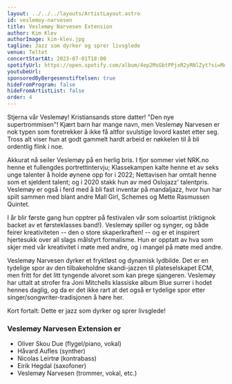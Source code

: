 ```yaml
---
layout: ../../../layouts/ArtistLayout.astro
id: veslemoy-narvesen
title: Veslemøy Narvesen Extension
author: Kim Klev
authorImage: kim-klev.jpg
tagline: Jazz som dyrker og sprer livsglede
venue: Teltet
concertStartAt: 2023-07-01T18:00
spotifyUrl: https://open.spotify.com/album/4ep2MsGbtPPjxR2yRNlZyt?si=MAZFxRAgQuaYP5Mg6Eu6EA
youtubeUrl:
sponsoredByBergesenstiftelsen: true
hideFromProgram: false
hideFromArtistList: false
order: 4
---
```


Stjerna vår Veslemøy! Kristiansands store datter! "Den nye supertrommisen"! Kjært barn har mange navn, men Veslemøy Narvesen er nok typen som foretrekker å ikke få altfor svulstige lovord kastet etter seg. Tross alt viser hun at godt gammelt hardt arbeid er nøkkelen til å bli ordentlig flink i noe.

Akkurat nå seiler Veslemøy på en herlig bris. I fjor sommer viet NRK.no henne et fullengdes portrettintervju; Klassekampen kalte henne et av seks unge talenter å holde øynene opp for i 2022; Nettavisen har omtalt henne som et sjeldent talent; og i 2020 stakk hun av med Oslojazz' talentpris. Veslemøy er også i ferd med å bli fast inventar på mandaljazz, hvor hun har spilt sammen med blant andre Mall Girl, Schemes og Mette Rasmussen Quintet.

I år blir første gang hun opptrer på festivalen vår som soloartist (riktignok backet av et førsteklasses band!). Veslemøy spiller og synger, og både feirer kreativiteten -- den o store skaperkraften! -- og er et inspirert hjertesukk over all slags målstyrt formalisme. Hun er opptatt av hva som skjer med vår kreativitet i møte med andre, og i mangel på møte med andre.

Veslemøy Narvesen dyrker et fryktløst og dynamisk lydbilde. Det er en tydelige spor av den tilbakeholdne skandi-jazzen til plateselskapet ECM, men fritt for det litt tyngende alvoret som kan prege sjangeren. Veslemøy har uttalt at strofer fra Joni Mitchells klassiske album Blue surrer i hodet hennes daglig, og da er det ikke rart at det også er tydelige spor etter singer/songwriter-tradisjonen å høre her.

Kort fortalt: Dette er jazz som dyrker og sprer livsglede!

### Veslemøy Narvesen Extension er

- Oliver Skou Due (flygel/piano, vokal)
- Håvard Aufles (synther)
- Nicolas Leirtrø (kontrabass)
- Eirik Hegdal (saxofoner)
- Veslemøy Narvesen (trommer, vokal, etc.)
